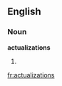 ==English==

===Noun===
'''actualizations'''

# {{plural of|[[actualization]]}}

[[fr:actualizations]]